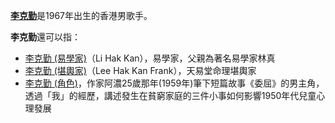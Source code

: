'''[[李克勤|李克勤]]'''是1967年出生的香港男歌手。

'''李克勤'''還可以指：
* [[李克勤_(易學家)|李克勤 (易學家)]]（Li Hak Kan），易學家，父親為著名易學家林真
* [[李克勤_(堪輿家)|李克勤 (堪輿家)]]（Lee Hak Kan Frank），天易堂命理堪輿家
* [[李克勤_(角色)|李克勤 (角色)]]，作家阿濃25歲那年(1959年)筆下短篇故事《委屈》的男主角，透過「我」的經歷，講述發生在貧窮家庭的三件小事如何影響1950年代兒童心理發展

{{disambig|K克勤|cat=三字李姓人名消歧义}}